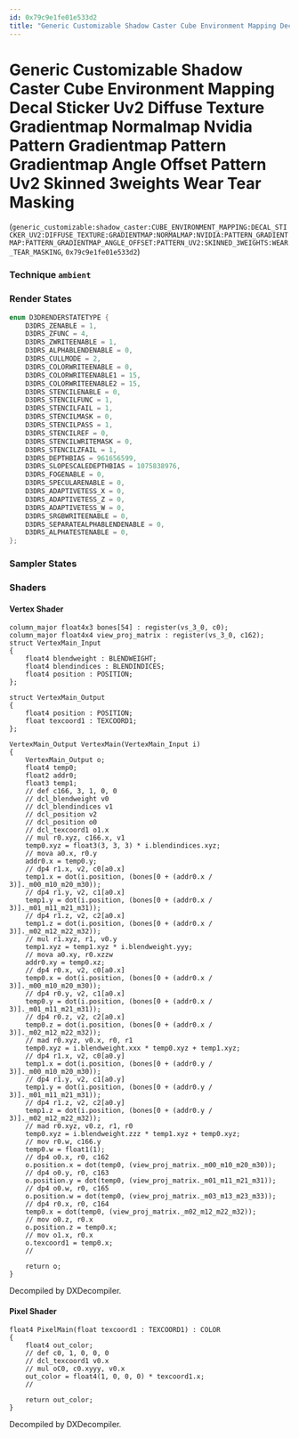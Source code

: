 ```yaml
---
id: 0x79c9e1fe01e533d2
title: "Generic Customizable Shadow Caster Cube Environment Mapping Decal Sticker Uv2 Diffuse Texture Gradientmap Normalmap Nvidia Pattern Gradientmap Pattern Gradientmap Angle Offset Pattern Uv2 Skinned 3weights Wear Tear Masking"
---
```


# Generic Customizable Shadow Caster Cube Environment Mapping Decal Sticker Uv2 Diffuse Texture Gradientmap Normalmap Nvidia Pattern Gradientmap Pattern Gradientmap Angle Offset Pattern Uv2 Skinned 3weights Wear Tear Masking
(`generic_customizable:shadow_caster:CUBE_ENVIRONMENT_MAPPING:DECAL_STICKER_UV2:DIFFUSE_TEXTURE:GRADIENTMAP:NORMALMAP:NVIDIA:PATTERN_GRADIENTMAP:PATTERN_GRADIENTMAP_ANGLE_OFFSET:PATTERN_UV2:SKINNED_3WEIGHTS:WEAR_TEAR_MASKING`, `0x79c9e1fe01e533d2`)

### Technique `ambient`
### Render States
```cpp
enum D3DRENDERSTATETYPE {
	D3DRS_ZENABLE = 1,
	D3DRS_ZFUNC = 4,
	D3DRS_ZWRITEENABLE = 1,
	D3DRS_ALPHABLENDENABLE = 0,
	D3DRS_CULLMODE = 2,
	D3DRS_COLORWRITEENABLE = 0,
	D3DRS_COLORWRITEENABLE1 = 15,
	D3DRS_COLORWRITEENABLE2 = 15,
	D3DRS_STENCILENABLE = 0,
	D3DRS_STENCILFUNC = 1,
	D3DRS_STENCILFAIL = 1,
	D3DRS_STENCILMASK = 0,
	D3DRS_STENCILPASS = 1,
	D3DRS_STENCILREF = 0,
	D3DRS_STENCILWRITEMASK = 0,
	D3DRS_STENCILZFAIL = 1,
	D3DRS_DEPTHBIAS = 961656599,
	D3DRS_SLOPESCALEDEPTHBIAS = 1075838976,
	D3DRS_FOGENABLE = 0,
	D3DRS_SPECULARENABLE = 0,
	D3DRS_ADAPTIVETESS_X = 0,
	D3DRS_ADAPTIVETESS_Z = 0,
	D3DRS_ADAPTIVETESS_W = 0,
	D3DRS_SRGBWRITEENABLE = 0,
	D3DRS_SEPARATEALPHABLENDENABLE = 0,
	D3DRS_ALPHATESTENABLE = 0,
};
```
### Sampler States
### Shaders
#### Vertex Shader
```hlsl
column_major float4x3 bones[54] : register(vs_3_0, c0);
column_major float4x4 view_proj_matrix : register(vs_3_0, c162);
struct VertexMain_Input
{
    float4 blendweight : BLENDWEIGHT;
    float4 blendindices : BLENDINDICES;
    float4 position : POSITION;
};

struct VertexMain_Output
{
    float4 position : POSITION;
    float texcoord1 : TEXCOORD1;
};

VertexMain_Output VertexMain(VertexMain_Input i)
{
    VertexMain_Output o;
    float4 temp0;
    float2 addr0;
    float3 temp1;
    // def c166, 3, 1, 0, 0
    // dcl_blendweight v0
    // dcl_blendindices v1
    // dcl_position v2
    // dcl_position o0
    // dcl_texcoord1 o1.x
    // mul r0.xyz, c166.x, v1
    temp0.xyz = float3(3, 3, 3) * i.blendindices.xyz;
    // mova a0.x, r0.y
    addr0.x = temp0.y;
    // dp4 r1.x, v2, c0[a0.x]
    temp1.x = dot(i.position, (bones[0 + (addr0.x / 3)]._m00_m10_m20_m30));
    // dp4 r1.y, v2, c1[a0.x]
    temp1.y = dot(i.position, (bones[0 + (addr0.x / 3)]._m01_m11_m21_m31));
    // dp4 r1.z, v2, c2[a0.x]
    temp1.z = dot(i.position, (bones[0 + (addr0.x / 3)]._m02_m12_m22_m32));
    // mul r1.xyz, r1, v0.y
    temp1.xyz = temp1.xyz * i.blendweight.yyy;
    // mova a0.xy, r0.xzzw
    addr0.xy = temp0.xz;
    // dp4 r0.x, v2, c0[a0.x]
    temp0.x = dot(i.position, (bones[0 + (addr0.x / 3)]._m00_m10_m20_m30));
    // dp4 r0.y, v2, c1[a0.x]
    temp0.y = dot(i.position, (bones[0 + (addr0.x / 3)]._m01_m11_m21_m31));
    // dp4 r0.z, v2, c2[a0.x]
    temp0.z = dot(i.position, (bones[0 + (addr0.x / 3)]._m02_m12_m22_m32));
    // mad r0.xyz, v0.x, r0, r1
    temp0.xyz = i.blendweight.xxx * temp0.xyz + temp1.xyz;
    // dp4 r1.x, v2, c0[a0.y]
    temp1.x = dot(i.position, (bones[0 + (addr0.y / 3)]._m00_m10_m20_m30));
    // dp4 r1.y, v2, c1[a0.y]
    temp1.y = dot(i.position, (bones[0 + (addr0.y / 3)]._m01_m11_m21_m31));
    // dp4 r1.z, v2, c2[a0.y]
    temp1.z = dot(i.position, (bones[0 + (addr0.y / 3)]._m02_m12_m22_m32));
    // mad r0.xyz, v0.z, r1, r0
    temp0.xyz = i.blendweight.zzz * temp1.xyz + temp0.xyz;
    // mov r0.w, c166.y
    temp0.w = float1(1);
    // dp4 o0.x, r0, c162
    o.position.x = dot(temp0, (view_proj_matrix._m00_m10_m20_m30));
    // dp4 o0.y, r0, c163
    o.position.y = dot(temp0, (view_proj_matrix._m01_m11_m21_m31));
    // dp4 o0.w, r0, c165
    o.position.w = dot(temp0, (view_proj_matrix._m03_m13_m23_m33));
    // dp4 r0.x, r0, c164
    temp0.x = dot(temp0, (view_proj_matrix._m02_m12_m22_m32));
    // mov o0.z, r0.x
    o.position.z = temp0.x;
    // mov o1.x, r0.x
    o.texcoord1 = temp0.x;
    // 

    return o;
}
```
Decompiled by DXDecompiler.
#### Pixel Shader
```hlsl
float4 PixelMain(float texcoord1 : TEXCOORD1) : COLOR
{
    float4 out_color;
    // def c0, 1, 0, 0, 0
    // dcl_texcoord1 v0.x
    // mul oC0, c0.xyyy, v0.x
    out_color = float4(1, 0, 0, 0) * texcoord1.x;
    // 

    return out_color;
}
```
Decompiled by DXDecompiler.
